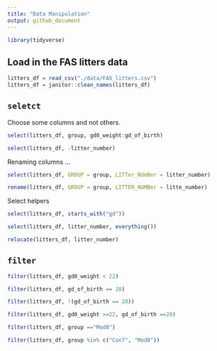 ```yaml
---
title: "Data Manipulation"
output: github_document
---
```


```r
library(tidyverse)
```

## Load in the FAS litters data
```r
litters_df = read_csv("./data/FAS_litters.csv")
litters_df = janitor::clean_names(litters_df)
```


## `seletct`

Choose some columns and not others.

```r
select(litters_df, group, gd0_weight:gd_of_birth)
```

```r
select(litters_df, -litter_number)
```

Renaming columns ...

```r
select(litters_df, GROUP = group, LITTer_NUmBer = litter_number)
```

```r
rename(litters_df, GROUP = group, LITTER_NUMBer = litte_number)
```

Select helpers
```r
select(litters_df, starts_with("gd"))
```

```r
select(litters_df, litter_number, everything())
```

```r
relocate(litters_df, litter_number)
```

## `filter`

```r
filter(litters_df, gd0_weight < 22)
```

```r
filter(litters_df, gd_of_birth == 20)
```

```r
filter(litters_df, !(gd_of_birth == 20))
```

```r
filter(litters_df, gd0_weight >=22, gd_of_birth ==20)
```

```r
filter(litters_df, group =="Mod8")
```

```r
filter(litters_df, group %in% c("Con7", "Mod8"))
```

